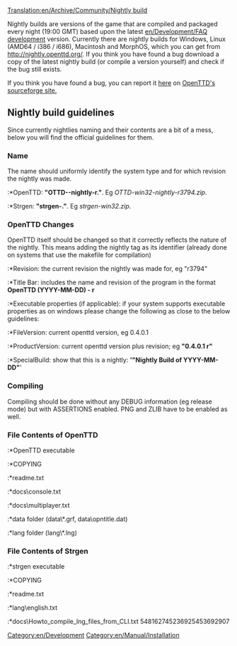 [[Translation:en/Archive/Community/Nightly build]]
[[Category:en/Development]]
[[Category:en/Manual/Installation]]

Nightly builds are versions of the game that are compiled and packaged every night (19:00 GMT) based upon the latest [[en/Development/FAQ development]] version. Currently there are nightly builds for Windows, Linux (AMD64 / i386 / i686), Macintosh and MorphOS, which you can get from http://nightly.openttd.org/. If you think you have found a bug download a copy of the latest nightly build (or compile a version yourself) and check if the bug still exists.

If you think you have found a bug, you can report it [http://sourceforge.net/tracker/?group_id=103924&atid=636365 here] on [http://sourceforge.net/projects/openttd/ OpenTTD's sourceforge site.]

==Nightly build guidelines==
Since currently nightlies naming and their contents are a bit of a mess, below you will find the official guidelines for them.

===Name===
The name should uniformly identify the system type and for which revision the nightly was made.
:*OpenTTD: '''"OTTD-<system>-nightly-r<revision>.<extension>"'''. Eg ''OTTD-win32-nightly-r3794.zip''.
:*Strgen: '''"strgen-<system>.<extension>"'''. Eg ''strgen-win32.zip''.

===OpenTTD Changes===
OpenTTD itself should be changed so that it correctly reflects the nature of the nightly. This means adding the nightly tag as its identifier (already done on systems that use the makefile for compilation)
:*Revision: the current revision the nightly was made for, eg "r3794"
:*Title Bar: includes the name and revision of the program in the format '''OpenTTD (YYYY-MM-DD) - r<revision>'''
:*Executable properties (if applicable): if your system supports executable properties as on windows please change the following as close to the below guidelines:
:*FileVersion: current openttd version, eg 0.4.0.1
:*ProductVersion: current openttd version plus revision; eg '''"0.4.0.1 r<rev>"'''
:*SpecialBuild: show that this is a nightly: ''''"Nightly Build of YYYY-MM-DD"''''

===Compiling===
Compiling should be done without any DEBUG information (eg release mode) but with ASSERTIONS enabled. PNG and ZLIB have to be enabled as well.

===File Contents of OpenTTD===
:*OpenTTD executable
:*COPYING
:*readme.txt
:*docs\console.txt
:*docs\multiplayer.txt
:*data folder (data\*.grf, data\opntitle.dat)
:*lang folder (lang\*.lng)

===File Contents of Strgen===
:*strgen executable
:*COPYING
:*readme.txt
:*lang\english.txt
:*docs\Howto_compile_lng_files_from_CLI.txt
548162745236925453692907